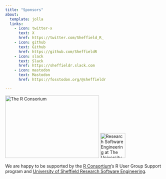 ```yaml
---
title: "Sponsors"
about:
  template: jolla
  links:
    - icon: twitter-x
      text: X
      href: https://twitter.com/Sheffield_R_
    - icon: github
      text: Github
      href: https://github.com/SheffieldR
    - icon: slack
      text: Slack
      href: https://sheffieldr.slack.com
    - icon: mastodon
      text: Mastodon
      href: https://fosstodon.org/@sheffieldr

---
```

::: {layout="[1, 1]"}

[![The R Consorium](/www/RConsortium.png){.fragment width="300" height="200"}](https://www.r-consortium.org)
<!-- markdownlint-disable MD013 -->
[![Research Software Engineering at The University of Sheffield](https://rse.shef.ac.uk/assets/images/logo/rse-logoonly-stroke.png){.fragment width="80" height="80"}](https://rse.shef.ac.uk)
<!-- markdownlint-enable MD013 -->

:::

::: {style="text-align: left;"}

We are happy to be supported by the [R Consortium](https://www.r-consortium.org)'s R User Group Support program and
[University of Sheffield Research Software Engineering](http://rse.shef.ac.uk/).

:::
